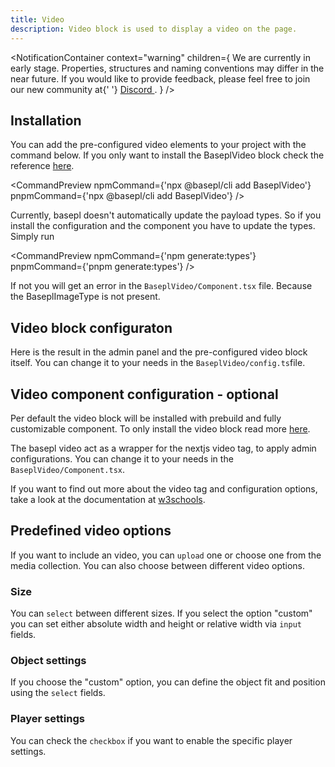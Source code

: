 ```yaml
---
title: Video
description: Video block is used to display a video on the page.
---
```


<NotificationContainer
  context="warning"
  children={
    <span>
      We are currently in early stage. Properties, structures and naming
      conventions may differ in the near future. If you would like to provide
      feedback, please feel free to join our new community at{' '}
      <a href="https://discord.gg/b99KZMW2" target="_blank">
        Discord
      </a>
      .
    </span>
  }
/>

## Installation

You can add the pre-configured video elements to your project with the command below. If you only want to install the BaseplVideo block check the reference [here](/docs/getting-started).

<CommandPreview
  npmCommand={'npx @basepl/cli add BaseplVideo'}
  pnpmCommand={'npx @basepl/cli add BaseplVideo'}
/>

Currently, basepl doesn't automatically update the payload types. So if you install the configuration and the component you have to update the types.
Simply run

<CommandPreview
  npmCommand={'npm generate:types'}
  pnpmCommand={'pnpm generate:types'}
/>

If not you will get an error in the `BaseplVideo/Component.tsx` file. Because the BaseplImageType is not present.

## Video block configuraton

Here is the result in the admin panel and the pre-configured video block itself. You can change it to your needs in the `BaseplVideo/config.ts`file.

<BlockPreview name="BaseplVideo" imagePath="admin-button.png" />

## Video component configuration - optional

Per default the video block will be installed with prebuild and fully customizable component. To only install the video block read more [here](/docs/getting-started).

The basepl video act as a wrapper for the nextjs video tag, to apply admin configurations. You can change it to your needs in the `BaseplVideo/Component.tsx`.

<ComponentPreview sampleName="video-loop-silent" componentName="BaseplVideo" />

If you want to find out more about the video tag and configuration
options, take a look at the documentation at [w3schools](https://www.w3schools.com/tags/tag_video.asp).

## Predefined video options

If you want to include an video, you can `upload` one or choose one from the media collection. You can also choose between different video options.

### Size

You can `select` between different sizes. If you select the option "custom" you can set either absolute width and height or relative width via `input` fields.

<Badges label="Size" text="Fill,Custom" />
<Badges label="Absolute width" text="true,false" />
<Badges label="Width" text="absolute value,relative value" />
<Badges label="Height" text="absolute value" />

### Object settings

If you choose the "custom" option, you can define the object fit and position using the `select` fields.

<Badges label="Object fit" text="Cover,Contain,Fill" />
<Badges label="Object position" text="Top,Bottom,Left,Right,Center" />

### Player settings

You can check the `checkbox` if you want to enable the specific player settings.

<Badges label="Control panel" text="true,false" />
<Badges label="Autoplay" text="true,false" />
<Badges label="Loop sequence" text="true,false" />
<Badges label="Muted audio" text="true,false" />
